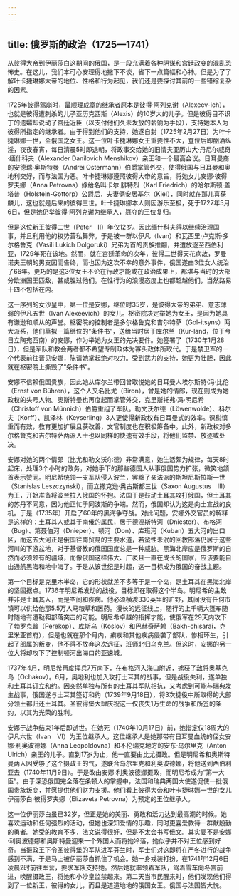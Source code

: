 ```yaml
---
---
---
```

title: 俄罗斯的政治（1725—1741）
---




从彼得大帝到伊丽莎白这期间的俄国，是一段充满着各种阴谋和宫廷政变的混乱恐怖史。在这儿，我们本可心安理得地撇下不谈，省下一点篇幅和心神。但是为了了解叶卡捷琳娜大帝的地位、性格和行为起见，我们还是要探讨其前的一些错综复杂的因素。

1725年彼得驾崩时，最顺理成章的继承者原本是彼得·阿列克谢（Alexeev-ich），也就是彼得遭刺杀的儿子亚历克西斯（Alexis）的10岁大的儿子。但是彼得目不识丁的遗孀却说动了宫廷近臣（以支付他们久未发放的薪饷为手段），支持她本人为彼得所指定的继承者。由于得到他们的支持，她遂自封（1725年2月27日）为叶卡捷琳娜一世，全俄国之女王。这一位叶卡捷琳娜女王重要性不大，登位后即酗酒纵淫，夜夜春宵，每日清晨5时即退朝，将政事交给她的旧情夫亚历山大·丹尼尔威奇·缅什科夫（Alexander Danilovich Menshikov）亲王和一个最高会议。日耳曼裔的安德瑞·奥斯特曼（Andrei Ostermann）伯爵掌管外交，使得俄国与日耳曼和奥地利交好，而与法国为恶。叶卡捷琳娜遵照彼得大帝的意旨，将她女儿安娜·彼得罗夫娜（Anna Petrovna）嫁给名叫卡尔·腓特烈（Karl Friedrich）的哈尔斯顿·盖塔普（Holstein-Gottorp）公爵后，夫妻俩安居基尔（Kiel），同时就在那儿喜获麟儿，这也就是后来的彼得三世。叶卡捷琳娜本人则因游乐至极，死于1727年5月6日，但是她仍举彼得·阿列克谢为继承人，篡夺的王位复归。

但是这位新王彼得二世（Peter　Ⅱ）年仅12岁。因此缅什科夫得以继续治理国事，并且利用他的权势营私舞弊。于是被一群以伊凡（Ivan）和瓦西里·卢克斯·多尔格鲁克（Vasili Lukich Dolgoruki）兄弟为首的贵族推翻，并遭放逐至西伯利亚，1729年死在该地。然而，就在宫廷革命的次年，彼得二世得天花病故，罗曼诺夫王朝的男支因而告终，而也因为这次不幸的意外事件，俄国遂由3位女人统治了66年。更巧的是这3位女王不论在行政才能或在政治成果上，都堪与当时的大部分欧洲国王匹敌，甚或胜过他们。在性行为的浪漫态度上也都超越他们，当然路易十四不包括在内。

这一序列的女沙皇中，第一位是安娜，继位时35岁，是彼得大帝的弟弟、意志薄弱的伊凡五世（Ivan Alexeevich）的女儿。枢密院决定举她为女王，是因为她具有谦逊和顺从的声誉。枢密院的控制者是多尔格鲁克和吉尔特萨（Gol-itsyns）两大派系，他们草拟一篇继位的“条件书”，送给当时居于库尔兰（Kur-land，位于今日立陶宛西南）的安娜，作为举她为女王的先决要件。她签署了（1730年1月28日），但是军队和教会两者都不希望专制政体为寡头政体所取代。于是禁卫军的一个代表前往晋见安娜，陈请她掌起绝对权力。受到武力的支持，她更为壮胆，因此就在枢密院上撕毁了“条件书”。

安娜不信赖俄国贵族，因此她从库尔兰带回曾取悦她的日耳曼人埃尔斯特·冯·比伦（Ernst von Bühren），这个人又名比尤（Biron），曾是她的情郎，现在则成为她政权的头号人物。奥斯特曼也再度起而掌管外交，克里斯托弗·冯·明尼希（Christoff von Münnich）伯爵重组了军队。勒文沃尔德（Löwenwolde）、科尔夫（Korff）、凯泽林（Keyserling）3人更使得新政权有日耳曼式的效率。课税慎重而有效，教育更加扩展且获改善，文官制度也在积极筹备中。此外，新政权对多尔格鲁克和吉尔特萨两派人士也以同样的快速有效手段，将他们监禁、放逐或处决。

安娜对她的两个情郎（比尤和勒文沃尔德）非常满意，她生活颇为规律，每天8时起床，处理3个小时的政务，对她手下的那些德国人从事俄国势力扩张，微笑地颔首表示赞同。明尼希统领一支军队侵入波兰，罢黜了亲法派的斯坦尼斯拉斯一世（Stanislas Leszczyński），而立撒克逊·奥古斯都三世（Saxon Augustus　Ⅲ）为王，开始准备将波兰拉入俄国的怀抱。法国于是鼓动土耳其攻打俄国，但土耳其的苏丹不同意，因为他正忙于同波斯的争端。然而，俄国却认为这是向土宣战的良机。于是（1735年）开启了60年的黑海争夺战。对此问题，安娜外交官员的解释是这样的：土耳其人或其于南俄的属民，居于德涅斯特河（Dniester）、布格河（Bug）、第聂伯河（Dnieper）、顿河（Don）、库班河（Kuban）五大河的出口区，而这五大河正是俄国往南贸易的主要水道，若蛮性未泯的回教部落仍居于这些河川的下游盆地，对于基督教的俄国国度总是一种威胁。黑海北岸应是俄罗斯的自然而必须领有的疆域，而像俄国这样伟大、广袤且一直在成长的国家，应该要能自由通航黑海和地中海了。于是从该世纪是时起，这一目标成为俄国的奋战主题。

第一个目标是克里木半岛，它的形状就差不多等于是一个岛，是土耳其在黑海北岸的坚固据点。1736年明尼希发动的战役，目标即在取得这个半岛。明尼希的主敌并非是土耳其人，而是空间和疾病。他必须横渡330英里的旷野，其间没有任何市镇可以供给他那5.5万人马粮草和医药。漫长的远征线上，随行的上千辆大篷车随时随地有遭鞑靼部落突击的可能。明尼希卓越的指挥才能，使俄军在29天内攻下了勃罗克普（Perekop）、库斯乌（Koslov）和巴赫奇萨赖（Bakh-chisarai，克里米亚首府），但是也就在那个月内，痢疾和其他疾病侵袭了部队，惨相环生，引起了部属的叛变，他不得不放弃这次远征，班师北归乌克兰。但这时，安娜的另一位大将却攻下了控制顿河出海口的亚速城。

1737年4月，明尼希再度挥兵7万南下，在布格河入海口附近，掳获了敌将奥基克乌（Ochakov）。6月，奥地利也加入攻打土耳其的战事，但是战役失利，遂单独和土耳其订立和约。因突然单独与所有的土耳其军队相抗，又考虑到可能与瑞典发生战事，俄国遂与土耳其签订和约（1739年9月18日），将3次捷役中所取得的大部分领土都归还土耳其。圣彼得堡大肆庆祝这一仅丧失1万生命的战争和所签的条约，以其为光荣的胜利。

安娜于战争结束1年后即逝世。在她死（1740年10月17日）前，她指定仅18周大的伊凡六世（Ivan　Ⅵ）为王位继承人，这位继承人是她那带有日耳曼血统的侄女安娜·利奥波德娜（Anna Leopoldovna）和不伦瑞克地方的安东·乌尔里克（Anton Ulrich）亲王的儿子。直到17岁为止，他一直要由比尤摄政。但是明尼希和奥斯特曼两人因受够了这个摄政王的气，遂联合乌尔里克和利奥波德娜，将他送到西伯利亚去（1740年11月9日）。于是改由安娜·利奥波德娜摄政，而明尼希成为“第一大臣”。由于深恐俄国完全落在条顿人的掌握中，法国和瑞典两国大使遂促使一批俄国贵族叛变，并愿提供他们财力支援。他们看上彼得大帝和叶卡捷琳娜一世的女儿伊丽莎白·彼得罗夫娜（Elizaveta Petrovna）为预定的王位继承人。

这一位伊丽莎白虽已32岁，但正是她的美丽、勇敢和活力达到最高潮的时候。她喜欢运动和任何强烈的活动，但她也深知爱情的乐趣，同时更喜爱款待一群献殷勤的勇者。她受的教育不多，法文说得很好，但是不太会书写俄文。其实要不是安娜·利奥波德娜和奥斯特曼迎来一个外国人而将她冷落，她似乎并不对王位感到好奇。当摄政王下令圣彼得堡的军队进军芬兰时，军士们对这即将在严冬进行的战争感到不满，于是马上被伊丽莎白抓住了机会。她一身戎装打扮，在1741年12月6日凌晨2时前往军营，要求军队支持她。然后她就率领着军队，驾着雪车向冬宫前进，唤醒摄政王，将她和小沙皇监禁起来。第二天当市民醒来时，他们发现他们得到了一位新王，彼得的女儿，而且是道道地地的俄国女王。俄国与法国皆大悦。